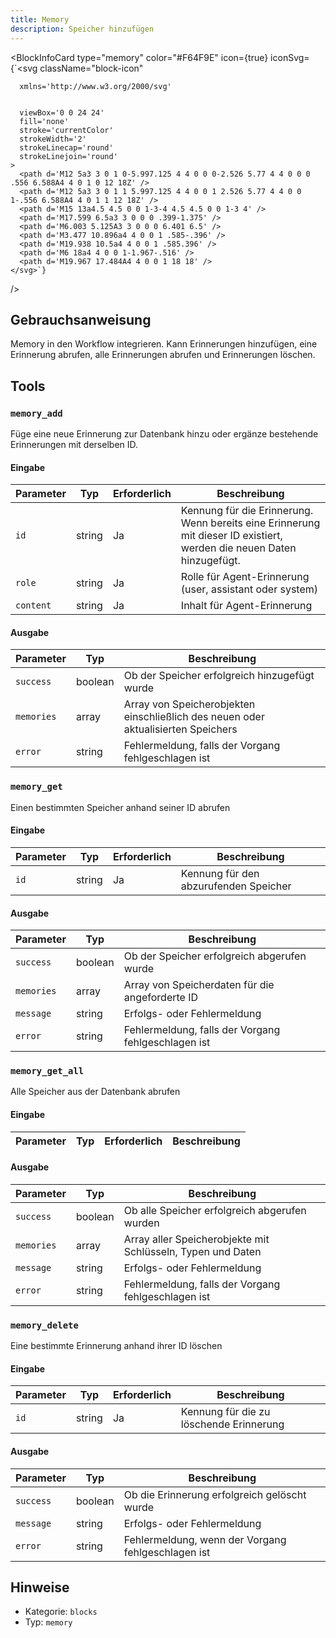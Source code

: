 ```yaml
---
title: Memory
description: Speicher hinzufügen
---
```



<BlockInfoCard 
  type="memory"
  color="#F64F9E"
  icon={true}
  iconSvg={`<svg className="block-icon"
      
      xmlns='http://www.w3.org/2000/svg'
      
      
      viewBox='0 0 24 24'
      fill='none'
      stroke='currentColor'
      strokeWidth='2'
      strokeLinecap='round'
      strokeLinejoin='round'
    >
      <path d='M12 5a3 3 0 1 0-5.997.125 4 4 0 0 0-2.526 5.77 4 4 0 0 0 .556 6.588A4 4 0 1 0 12 18Z' />
      <path d='M12 5a3 3 0 1 1 5.997.125 4 4 0 0 1 2.526 5.77 4 4 0 0 1-.556 6.588A4 4 0 1 1 12 18Z' />
      <path d='M15 13a4.5 4.5 0 0 1-3-4 4.5 4.5 0 0 1-3 4' />
      <path d='M17.599 6.5a3 3 0 0 0 .399-1.375' />
      <path d='M6.003 5.125A3 3 0 0 0 6.401 6.5' />
      <path d='M3.477 10.896a4 4 0 0 1 .585-.396' />
      <path d='M19.938 10.5a4 4 0 0 1 .585.396' />
      <path d='M6 18a4 4 0 0 1-1.967-.516' />
      <path d='M19.967 17.484A4 4 0 0 1 18 18' />
    </svg>`}
/>

## Gebrauchsanweisung

Memory in den Workflow integrieren. Kann Erinnerungen hinzufügen, eine Erinnerung abrufen, alle Erinnerungen abrufen und Erinnerungen löschen.

## Tools

### `memory_add`

Füge eine neue Erinnerung zur Datenbank hinzu oder ergänze bestehende Erinnerungen mit derselben ID.

#### Eingabe

| Parameter | Typ | Erforderlich | Beschreibung |
| --------- | ---- | -------- | ----------- |
| `id` | string | Ja | Kennung für die Erinnerung. Wenn bereits eine Erinnerung mit dieser ID existiert, werden die neuen Daten hinzugefügt. |
| `role` | string | Ja | Rolle für Agent-Erinnerung \(user, assistant oder system\) |
| `content` | string | Ja | Inhalt für Agent-Erinnerung |

#### Ausgabe

| Parameter | Typ | Beschreibung |
| --------- | ---- | ----------- |
| `success` | boolean | Ob der Speicher erfolgreich hinzugefügt wurde |
| `memories` | array | Array von Speicherobjekten einschließlich des neuen oder aktualisierten Speichers |
| `error` | string | Fehlermeldung, falls der Vorgang fehlgeschlagen ist |

### `memory_get`

Einen bestimmten Speicher anhand seiner ID abrufen

#### Eingabe

| Parameter | Typ | Erforderlich | Beschreibung |
| --------- | ---- | -------- | ----------- |
| `id` | string | Ja | Kennung für den abzurufenden Speicher |

#### Ausgabe

| Parameter | Typ | Beschreibung |
| --------- | ---- | ----------- |
| `success` | boolean | Ob der Speicher erfolgreich abgerufen wurde |
| `memories` | array | Array von Speicherdaten für die angeforderte ID |
| `message` | string | Erfolgs- oder Fehlermeldung |
| `error` | string | Fehlermeldung, falls der Vorgang fehlgeschlagen ist |

### `memory_get_all`

Alle Speicher aus der Datenbank abrufen

#### Eingabe

| Parameter | Typ | Erforderlich | Beschreibung |
| --------- | ---- | -------- | ----------- |

#### Ausgabe

| Parameter | Typ | Beschreibung |
| --------- | ---- | ----------- |
| `success` | boolean | Ob alle Speicher erfolgreich abgerufen wurden |
| `memories` | array | Array aller Speicherobjekte mit Schlüsseln, Typen und Daten |
| `message` | string | Erfolgs- oder Fehlermeldung |
| `error` | string | Fehlermeldung, falls der Vorgang fehlgeschlagen ist |

### `memory_delete`

Eine bestimmte Erinnerung anhand ihrer ID löschen

#### Eingabe

| Parameter | Typ | Erforderlich | Beschreibung |
| --------- | ---- | -------- | ----------- |
| `id` | string | Ja | Kennung für die zu löschende Erinnerung |

#### Ausgabe

| Parameter | Typ | Beschreibung |
| --------- | ---- | ----------- |
| `success` | boolean | Ob die Erinnerung erfolgreich gelöscht wurde |
| `message` | string | Erfolgs- oder Fehlermeldung |
| `error` | string | Fehlermeldung, wenn der Vorgang fehlgeschlagen ist |

## Hinweise

- Kategorie: `blocks`
- Typ: `memory`
